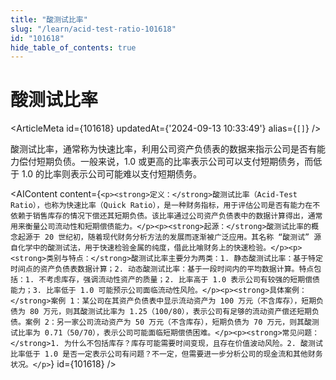 ```yaml
---
title: "酸测试比率"
slug: "/learn/acid-test-ratio-101618"
id: "101618"
hide_table_of_contents: true
---
```



# 酸测试比率

<ArticleMeta id={101618} updatedAt={'2024-09-13 10:33:49'} alias={`[]`} />
<div className='border-solid border-b border-t-0 my-4 border-[var(--ifm-color-gray-300)]' />

酸测试比率，通常称为快速比率，利用公司资产负债表的数据来指示公司是否有能力偿付短期负债。一般来说，1.0 或更高的比率表示公司可以支付短期债务，而低于 1.0 的比率则表示公司可能难以支付短期债务。

<AIContent content={`<p><strong>定义：</strong>酸测试比率（Acid-Test Ratio），也称为快速比率（Quick Ratio），是一种财务指标，用于评估公司是否有能力在不依赖于销售库存的情况下偿还其短期负债。该比率通过公司资产负债表中的数据计算得出，通常用来衡量公司流动性和短期偿债能力。</p><p><strong>起源：</strong>酸测试比率的概念起源于 20 世纪初，随着现代财务分析方法的发展而逐渐被广泛应用。其名称 “酸测试” 源自化学中的酸测试法，用于快速检验金属的纯度，借此比喻财务上的快速检验。</p><p><strong>类别与特点：</strong>酸测试比率主要分为两类：1. 静态酸测试比率：基于特定时间点的资产负债表数据计算；2. 动态酸测试比率：基于一段时间内的平均数据计算。特点包括：1. 不考虑库存，强调流动性资产的质量；2. 比率高于 1.0 表示公司有较强的短期偿债能力；3. 比率低于 1.0 可能预示公司面临流动性风险。</p><p><strong>具体案例：</strong>案例 1：某公司在其资产负债表中显示流动资产为 100 万元（不含库存），短期负债为 80 万元，则其酸测试比率为 1.25（100/80），表示公司有足够的流动资产偿还短期负债。案例 2：另一家公司流动资产为 50 万元（不含库存），短期负债为 70 万元，则其酸测试比率为 0.71（50/70），表示公司可能面临短期偿债困难。</p><p><strong>常见问题：</strong>1. 为什么不包括库存？库存可能需要时间变现，且存在价值波动风险。2. 酸测试比率低于 1.0 是否一定表示公司有问题？不一定，但需要进一步分析公司的现金流和其他财务状况。</p>`} id={101618} />
